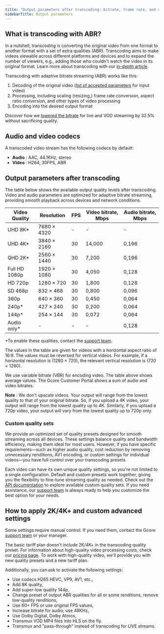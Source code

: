 ```yaml
---
title: "Output parameters after transcoding: bitrate, frame rate, and codecs"
sidebarTitle: Output parameters
---
```


## What is transcoding with ABR?

In a nutshell, transcoding is converting the original video from one format to another format with a set of extra qualities (ABR). Transcoding aims to make videos viewable across different platforms and devices and to expand the number of viewers, e.g., adding those who couldn't watch the video in its original format. Learn more about transcoding with our [in-depth article](https://gcore.com/learning/what-is-transcoding/).

Transcoding with adaptive bitrate streaming (ABR) works like this: 

  1. Decoding of the original video ([list of accepted parameters](/streaming-platform/live-streams-and-videos-protocols-and-codecs/what-initial-parameters-of-your-live-streams-and-videos-we-can-accept) for input video)
  2. Processing, including scaling (resizing,) frame rate conversion, aspect ratio conversion, and other types of video processing
  3. Encoding into the desired output format



Discover how we [lowered the bitrate](https://gcore.com/blog/how-we-lowered-the-bitrate-for-live-and-vod-streaming-by-32-5-without-sacrificing-quality/) for live and VOD streaming by 32.5% without sacrificing quality. 

## Audio and video codecs

A transcoded video stream has the following codecs by default: 

  * **Audio** : AAC, 44.1KHz, stereo 
  * **Video** : H264, 30FPS, ABR



## Output parameters after transcoding

The table below shows the available output quality levels after transcoding. Video and audio parameters are optimized for adaptive bitrate streaming, providing smooth playback across devices and network conditions.

**Video Quality** | **Resolution** | **FPS** | **Video bitrate, Mbps** | **Audio bitrate, Mbps**  
---|---|---|---|---  
UHD 8K* | 7680 × 4320 | - | - | -  
UHD 4K* | 3840 × 2160 | 30 | 14,000 | 0,196  
QHD 2K* | 2560 × 1440 | 30 | 7,200 | 0,196  
Full HD 1080p | 1920 × 1080 | 30 | 4,050 | 0,128  
HD 720p | 1280 × 720 | 30 | 1,800 | 0,128  
SD 468p | 832 × 468 | 30 | 0,800 | 0,096  
360p | 640 × 360 | 30 | 0,450 | 0,064  
240p* | 427 × 240 | 30 | 0,200 | 0,064  
144p* | 254 × 144 | 30 | 0,072 | 0,064  
Audio only* | - | - | - | 0,128  
  
*To enable these qualities, contact the [support team](mailto:support@gcore.com).

The values in the table are given for videos with a horizontal aspect ratio of 16:9. The values must be reversed for vertical videos. For example, if a horizontal resolution is (1280 × 720), the relevant vertical resolution is (720 × 1280). 

We use variable bitrate (VBR) for encoding video. The table above shows average values. The Gcore Customer Portal shows a sum of audio and video bitrates.

**Note** : We don't upscale videos. Your output will range from the lowest quality to that of your original bitrate. So, if you upload a 4K video, your output will range from the lowest quality up to 4K. Similarly, if you upload a 720p video, your output will vary from the lowest quality up to 720p only.

### Custom quality sets

We provide an optimized set of quality presets designed for smooth streaming across all devices. These settings balance quality and bandwidth efficiency, making them ideal for most users. However, if you have specific requirements—such as higher audio quality, cost reduction by removing unnecessary renditions, AV1 encoding, or custom settings for individual videos—you have full control over your transcoding presets.

Each video can have its own unique quality settings, so you're not limited to a single configuration. Default and custom presets work together, giving you the flexibility to fine-tune streaming quality as needed. Check out the [API documentation](https://api.gcore.com/docs/streaming#tag/QualitySets) to explore available custom quality sets. If you need assistance, our [support team](mailto:support@gcore.com) is always ready to help you customize the best option for your needs.

## How to apply 2K/4K+ and custom advanced settings

Some settings require manual control. If you need them, contact the Gcore [support team](mailto:support@gcore.com) or your manager. 

The basic tariff plan doesn't include 2K/4K+ in the transcoding quality preset. For information about high-quality video processing costs, check our [pricing page](https://gcore.com/pricing/streaming-platform). To work with high-quality video, we'll provide you with new quality presets and a new tariff plan.

Additionally, you can ask to activate the following settings:

  * Use codecs H265 HEVC, VP9, AV1, etc.,
  * Add 8K quality,
  * Add super-low quality 144p,
  * Change preset of output ABR qualities for all or some renditions, remove low-quality renditions,
  * Use 60+ FPS or use original FPS values,
  * Increase bitrate for audio; use 48KHz,
  * Use Dolby Digital, Dolby Atmos,
  * Transmux VOD MP4 files into HLS on the fly.
  * Transmux and "pass-through" instead of transcoding for LIVE streams.